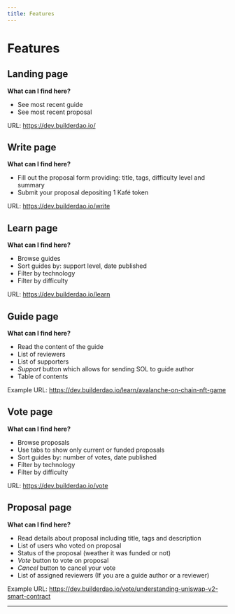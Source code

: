 ```yaml
---
title: Features
---
```



# Features

## Landing page

**What can I find here?**

- See most recent guide
- See most recent proposal

URL: https://dev.builderdao.io/

## Write page

**What can I find here?**

- Fill out the proposal form providing: title, tags, difficulty level and summary
- Submit your proposal depositing 1 Kafé token

URL: https://dev.builderdao.io/write

## Learn page

**What can I find here?**

- Browse guides
- Sort guides by: support level, date published
- Filter by technology
- Filter by difficulty

URL: https://dev.builderdao.io/learn

## Guide page

**What can I find here?**

- Read the content of the guide
- List of reviewers
- List of supporters
- _Support_ button which allows for sending SOL to guide author
- Table of contents

Example URL: https://dev.builderdao.io/learn/avalanche-on-chain-nft-game

## Vote page

**What can I find here?**

- Browse proposals
- Use tabs to show only current or funded proposals
- Sort guides by: number of votes, date published
- Filter by technology
- Filter by difficulty

URL: https://dev.builderdao.io/vote

## Proposal page

**What can I find here?**

- Read details about proposal including title, tags and description
- List of users who voted on proposal
- Status of the proposal (weather it was funded or not)
- _Vote_ button to vote on proposal
- _Cancel_ button to cancel your vote
- List of assigned reviewers (If you are a guide author or a reviewer)

Example URL: https://dev.builderdao.io/vote/understanding-uniswap-v2-smart-contract

---

<Authors path="apps/docs/pages/web-app/features.mdx" />
